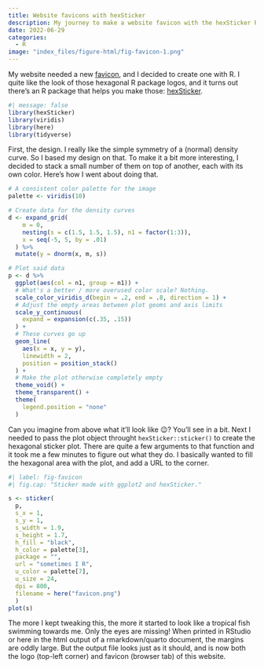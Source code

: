 ```yaml
---
title: Website favicons with hexSticker
description: My journey to make a website favicon with the hexSticker R package
date: 2022-06-29
categories:
  - R
image: "index_files/figure-html/fig-favicon-1.png"
---
```


My website needed a new [favicon](https://en.wikipedia.org/wiki/Favicon), and I decided to create one with R. I quite like the look of those hexagonal R package logos, and it turns out there's an R package that helps you make those: [hexSticker](https://github.com/GuangchuangYu/hexSticker).

```r
#| message: false
library(hexSticker)
library(viridis)
library(here)
library(tidyverse)
```

First, the design. I really like the simple symmetry of a (normal) density curve. So I based my design on that. To make it a bit more interesting, I decided to stack a small number of them on top of another, each with its own color. Here's how I went about doing that.

```r
# A consistent color palette for the image
palette <- viridis(10)

# Create data for the density curves
d <- expand_grid(
    m = 0,
    nesting(s = c(1.5, 1.5, 1.5), n1 = factor(1:3)),
    x = seq(-5, 5, by = .01)
  ) %>% 
  mutate(y = dnorm(x, m, s))

# Plot said data
p <- d %>% 
  ggplot(aes(col = n1, group = n1)) +
  # What's a better / more overused color scale? Nothing.
  scale_color_viridis_d(begin = .2, end = .8, direction = 1) +
  # Adjust the empty areas between plot geoms and axis limits
  scale_y_continuous(
    expand = expansion(c(.35, .15))
  ) +
  # These curves go up
  geom_line(
    aes(x = x, y = y),
    linewidth = 2,
    position = position_stack()
  ) +
  # Make the plot otherwise completely empty
  theme_void() +
  theme_transparent() +
  theme(
    legend.position = "none"
  )
```

Can you imagine from above what it'll look like 😉? You'll see in a bit. Next I needed to pass the plot object throught `hexSticker::sticker()` to create the hexagonal sticker plot. There are quite a few arguments to that function and it took me a few minutes to figure out what they do. I basically wanted to fill the hexagonal area with the plot, and add a URL to the corner. 

```r
#| label: fig-favicon
#| fig.cap: "Sticker made with ggplot2 and hexSticker."

s <- sticker(
  p, 
  s_x = 1,
  s_y = 1,
  s_width = 1.9,
  s_height = 1.7,
  h_fill = "black",
  h_color = palette[3],
  package = "",
  url = "sometimes I R",
  u_color = palette[7],
  u_size = 24,
  dpi = 800,
  filename = here("favicon.png")
  )
plot(s)
```

The more I kept tweaking this, the more it started to look like a tropical fish swimming towards me. Only the eyes are missing! When printed in RStudio or here in the html output of a rmarkdown/quarto document, the margins are oddly large. But the output file looks just as it should, and is now both the logo (top-left corner) and favicon (browser tab) of this website.
